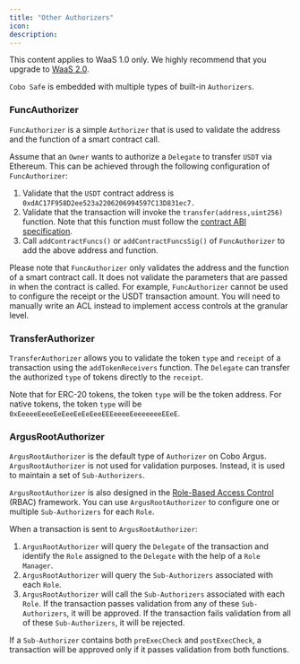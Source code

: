 ```yaml
---
title: "Other Authorizers"
icon: 
description: 
---
```

<Note>This content applies to WaaS 1.0 only. We highly recommend that you upgrade to <a href="/v2/guides/overview/introduction">WaaS 2.0</a>.</Note>

`Cobo Safe` is embedded with multiple types of built-in `Authorizers`.

### FuncAuthorizer

`FuncAuthorizer` is a simple `Authorizer` that is used to validate the address and the function of a smart contract call.

Assume that an `Owner` wants to authorize a `Delegate` to transfer `USDT` via Ethereum. This can be achieved through the following configuration of `FuncAuthorizer`:

1. Validate that the `USDT` contract address is `0xdAC17F958D2ee523a2206206994597C13D831ec7.`
2. Validate that the transaction will invoke the `transfer(address,uint256)` function. Note that this function must follow the [contract ABI specification](https://docs.soliditylang.org/en/v0.8.19/abi-spec.html#function-selector).
3. Call `addContractFuncs()` or `addContractFuncsSig()` of `FuncAuthorizer` to add the above address and function. 

Please note that `FuncAuthorizer` only validates the address and the function of a smart contract call. It does not validate the parameters that are passed in when the contract is called. For example, `FuncAuthorizer` cannot be used to configure the receipt or the USDT transaction amount. You will need to manually write an ACL instead to implement access controls at the granular level.

### TransferAuthorizer

`TransferAuthorizer` allows you to validate the token `type` and `receipt` of a transaction using the `addTokenReceivers` function. The `Delegate` can transfer the authorized `type` of tokens directly to the `receipt`.

Note that for ERC-20 tokens, the token `type` will be the token address. For native tokens, the token `type` will be `0xEeeeeEeeeEeEeeEeEeEeeEEEeeeeEeeeeeeeEEeE`.

### ArgusRootAuthorizer

`ArgusRootAuthorizer` is the default type of `Authorizer` on Cobo Argus. `ArgusRootAuthorizer` is not used for validation purposes. Instead, it is used to maintain a set of `Sub-Authorizers`.

`ArgusRootAuthorizer` is also designed in the [Role-Based Access Control](https://en.wikipedia.org/wiki/Role-based\_access\_control) (RBAC) framework. You can use `ArgusRootAuthorizer` to configure one or multiple `Sub-Authorizers` for each `Role`.

When a transaction is sent to `ArgusRootAuthorizer`:

1. `ArgusRootAuthorizer` will query the `Delegate` of the transaction and identify the `Role` assigned to the `Delegate` with the help of a `Role Manager`.
2. `ArgusRootAuthorizer` will query the `Sub-Authorizers` associated with each `Role`.
3. `ArgusRootAuthorizer` will call the `Sub-Authorizers` associated with each `Role`. If the transaction passes validation from any of these `Sub-Authorizers`, it will be approved. If the transaction fails validation from all of these `Sub-Authorizers`, it will be rejected.

If a `Sub-Authorizer` contains both `preExecCheck` and `postExecCheck`, a transaction will be approved only if it passes validation from both functions.
